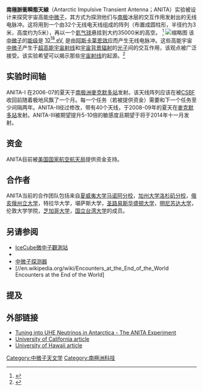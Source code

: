 '''南極脈衝瞬態天線'''（Antarctic Impulsive Transient Antenna；ANITA）实验被设计来探究宇宙高能[[中微子|中微子]]，其方式为探测他们与[[南极|南极]]冰层的交互作用发射出的无线电脉冲。这将用到一个由32个无线电天线组成的阵列（布置成圆柱形，半径约为3米，高度约为5米），再以一个[[氦气球|氦气球]]悬挂到大约35000米的高空。 <ref>{{Cite web|url=http://www.ps.uci.edu/~anita/|title=ANITA: Antarctic Impulsive Transient Antenna|accessdate=2016-07-20|archive-date=2015-09-24|archive-url=https://web.archive.org/web/20150924082705/http://www.ps.uci.edu/~anita/|dead-url=no}}</ref>
[[File:ANITA_3.jpg|缩略图]]
该[[中微子|中微子]]的[[能级|能级]]是 [[数量级_(能量)|10<sup>18</sup> eV]], 是由[[阿斯卡莱恩效应|阿斯卡莱恩效应]]而产生无线电脉冲。这些高能宇宙[[中微子|中微子]]产生于[[超高能宇宙射线|超高能宇宙射线]]和[[宇宙背景辐射|宇宙背景辐射]]的[[光子|光子]]间的交互作用，该观点被广泛接受。该实验希望可以揭示那些[[宇宙射线|宇宙射线]]的起源。<ref>{{Cite journal|title=High flyer listens for cosmic pings|author=|url=|date=23 December 2006|journal=[[New_Scientist|New Scientist]]|issue=|doi=|volume=|pages=}}</ref>

==  实验时间轴 ==
ANITA-I 在2006-07的夏天于[[南极洲|南极洲]][[麥克默多站|麥克默多站]]发射。该天线阵列应该在被[http://www.csbf.nasa.gov/ CSBF] {{Wayback|url=http://www.csbf.nasa.gov/ |date=20210204152930 }}收回前随着极地风飘了一个月。每一个任务（若被提供资金）需要和下一个任务至少间隔两年。ANITA-II经过修改，带有40个天线，于2008-09年的夏天在[[麥克默多站|麥克默多站]]发射。ANITA-III被期望提升5-10倍的敏感度且期望于将于2014年十一月发射。

== 资金 ==
ANITA目前被[[美国国家航空航天局|美国国家航空航天局]]提供资金支持。

== 合作者 ==
ANITA当前的合作团队包括来自[[夏威夷大学马诺阿分校|夏威夷大学马诺阿分校]]，[[加州大学洛杉矶分校|加州大学洛杉矶分校]]，[[俄亥俄州立大学|俄亥俄州立大学]]，特拉华大学，堪萨斯大学，[[圣路易斯华盛顿大学|圣路易斯华盛顿大学]]，[[明尼苏达大学|明尼苏达大学]]，
伦敦大学学院，[[芝加哥大学|芝加哥大学]]，[[国立台湾大学|国立台湾大学]]的成员。

== 另请参阅 ==
* [[IceCube微中子觀測站|IceCube微中子觀測站]]
* {{link-en|RICE|Radio Ice Cherenkov Experiment|Radio Ice Cerenkov Experiment}}
* [[中微子探测器|中微子探测器]]
* [//en.wikipedia.org/wiki/Encounters_at_the_End_of_the_World Encounters at the End of the World]

== 提及 ==
{{Reflist}}

== 外部链接 ==
* [[arxiv:astro-ph/0503304|Tuning into UHE Neutrinos in Antarctica - The ANITA Experiment]]
* [http://www.ps.uci.edu/~anita/ University of California article]{{Wayback|url=http://www.ps.uci.edu/~anita/ |date=20150924082705 }}
* [https://web.archive.org/web/20060902170842/http://www.phys.hawaii.edu/~anita/web/index.htm University of Hawaii article]
[[Category:中微子天文学|Category:中微子天文学]]
[[Category:南極洲科技|Category:南極洲科技]]